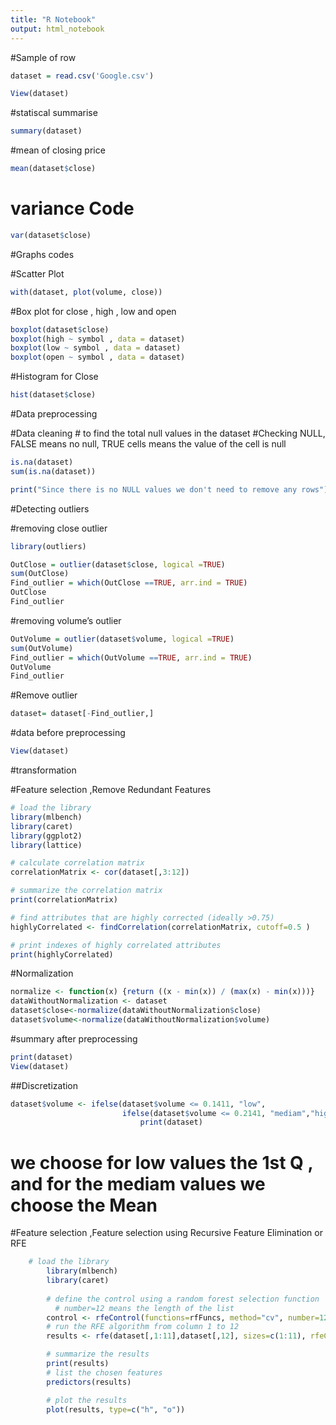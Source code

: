 ---
title: "R Notebook"
output: html_notebook
---

#Sample of row
```{r}
dataset = read.csv('Google.csv') 

View(dataset)
```


#statiscal summarise
```{r}
summary(dataset)
```

#mean of closing price

```{r}
mean(dataset$close)
```

# variance Code
```{r}
var(dataset$close)
```

#Graphs codes

#Scatter Plot
```{r}
with(dataset, plot(volume, close))
```


#Box plot for close , high , low and open
```{r}
boxplot(dataset$close)
boxplot(high ~ symbol , data = dataset)
boxplot(low ~ symbol , data = dataset)
boxplot(open ~ symbol , data = dataset)
```

#Histogram for Close
```{r}
hist(dataset$close)
```

#Data preprocessing 

#Data cleaning
# to find the total null values in the dataset
#Checking NULL, FALSE means no null, TRUE cells means the value of the cell is null

```{r}
is.na(dataset)
sum(is.na(dataset))

print("Since there is no NULL values we don't need to remove any rows")
```

#Detecting outliers

#removing close outlier
```{r}
library(outliers)

OutClose = outlier(dataset$close, logical =TRUE)
sum(OutClose)
Find_outlier = which(OutClose ==TRUE, arr.ind = TRUE)
OutClose
Find_outlier
```

#removing volume's outlier
```{r}
OutVolume = outlier(dataset$volume, logical =TRUE)
sum(OutVolume)
Find_outlier = which(OutVolume ==TRUE, arr.ind = TRUE)
OutVolume
Find_outlier
```


#Remove outlier
```{r}
dataset= dataset[-Find_outlier,]
```

#data before preprocessing
```{r}
View(dataset)
```


#transformation

#Feature selection ,Remove Redundant Features
```{r}
# load the library        
library(mlbench)
library(caret)
library(ggplot2)
library(lattice)

# calculate correlation matrix
correlationMatrix <- cor(dataset[,3:12])

# summarize the correlation matrix
print(correlationMatrix)

# find attributes that are highly corrected (ideally >0.75)
highlyCorrelated <- findCorrelation(correlationMatrix, cutoff=0.5 )

# print indexes of highly correlated attributes
print(highlyCorrelated)
```
#Normalization

```{r}
normalize <- function(x) {return ((x - min(x)) / (max(x) - min(x)))}
dataWithoutNormalization <- dataset
dataset$close<-normalize(dataWithoutNormalization$close)
dataset$volume<-normalize(dataWithoutNormalization$volume)
```

#summary after preprocessing
```{r}
print(dataset)
View(dataset)
```

##Discretization
```{r}
dataset$volume <- ifelse(dataset$volume <= 0.1411, "low",
                         ifelse(dataset$volume <= 0.2141, "mediam","high" ))
                             print(dataset)
```
# we choose for low  values the 1st Q , and for the mediam values we choose the Mean


#Feature selection ,Feature selection using Recursive Feature Elimination or RFE
```{r}
    # load the library
        library(mlbench)
        library(caret)
      
        # define the control using a random forest selection function 
          # number=12 means the length of the list
        control <- rfeControl(functions=rfFuncs, method="cv", number=12)
        # run the RFE algorithm from column 1 to 12  
        results <- rfe(dataset[,1:11],dataset[,12], sizes=c(1:11), rfeControl=control)

        # summarize the results
        print(results)
        # list the chosen features
        predictors(results)

        # plot the results
        plot(results, type=c("h", "o"))

```
